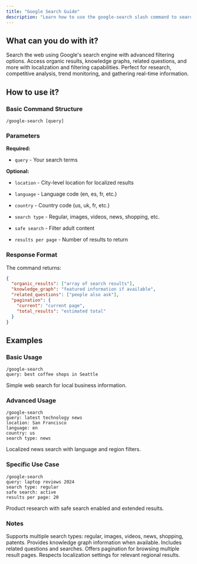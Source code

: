 ```yaml
---
title: "Google Search Guide"
description: "Learn how to use the google-search slash command to search the web"
---
```


## What can you do with it?

Search the web using Google's search engine with advanced filtering options. Access organic results, knowledge graphs, related questions, and more with localization and filtering capabilities. Perfect for research, competitive analysis, trend monitoring, and gathering real-time information.

## How to use it?

### Basic Command Structure
```
/google-search [query]
```

### Parameters

**Required:**

- `query` - Your search terms

**Optional:**

- `location` - City-level location for localized results

- `language` - Language code (en, es, fr, etc.)

- `country` - Country code (us, uk, fr, etc.)

- `search type` - Regular, images, videos, news, shopping, etc.

- `safe search` - Filter adult content

- `results per page` - Number of results to return

### Response Format

The command returns:
```json
{
  "organic_results": ["array of search results"],
  "knowledge_graph": "featured information if available",
  "related_questions": ["people also ask"],
  "pagination": {
    "current": "current page",
    "total_results": "estimated total"
  }
}
```

## Examples

### Basic Usage
```
/google-search
query: best coffee shops in Seattle
```
Simple web search for local business information.

### Advanced Usage
```
/google-search
query: latest technology news
location: San Francisco
language: en
country: us
search type: news
```
Localized news search with language and region filters.

### Specific Use Case
```
/google-search
query: laptop reviews 2024
search type: regular
safe search: active
results per page: 20
```
Product research with safe search enabled and extended results.

### Notes

Supports multiple search types: regular, images, videos, news, shopping, patents. Provides knowledge graph information when available. Includes related questions and searches. Offers pagination for browsing multiple result pages. Respects localization settings for relevant regional results.
